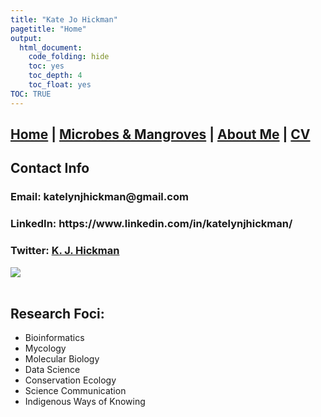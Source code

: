 ```yaml
---
title: "Kate Jo Hickman"
pagetitle: "Home"
output:
  html_document:
    code_folding: hide
    toc: yes
    toc_depth: 4
    toc_float: yes
TOC: TRUE
---
```


## [Home](https://kjehickman.github.io/) | [Microbes & Mangroves](https://kjehickman.github.io/Final_Project/index.html) | [About Me](https://kjehickman.github.io/About_Me/index.html) | [CV](https::/kjehickman.github.io/CV/index.html)

## **Contact Info**

### Email: katelynjhickman@gmail.com

### LinkedIn: https://www.linkedin.com/in/katelynjhickman/

### Twitter: [K. J. Hickman](https://twitter.com/KJEHickman)

![](pics/PSB_Headshot.jpg)<br><br>

## **Research Foci:**

+ Bioinformatics
+ Mycology
+ Molecular Biology
+ Data Science
+ Conservation Ecology
+ Science Communication
+ Indigenous Ways of Knowing

<br><br><br>

